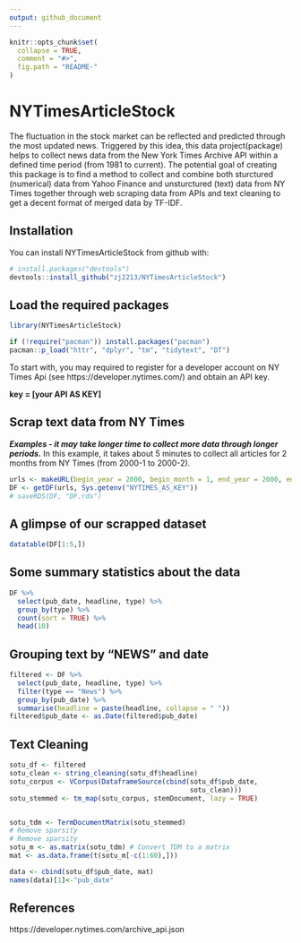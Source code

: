 ```yaml
---
output: github_document
---
```


<!-- README.md is generated from README.Rmd. Please edit that file -->

```r
knitr::opts_chunk$set(
  collapse = TRUE,
  comment = "#>",
  fig.path = "README-"
)
```

# NYTimesArticleStock

The fluctuation in the stock market can be reflected and predicted through the most updated news. Triggered by this idea, this data project(package) helps to collect news data from the New York Times Archive API within a defined time period (from 1981 to current). The potential goal of creating this package is to find a method to collect and combine both sturctured (numerical) data from Yahoo Finance and unsturctured (text) data from NY Times together through web scraping data from APIs and text cleaning to get a decent format of merged data by TF-IDF.

## Installation

You can install NYTimesArticleStock from github with:

```r
# install.packages("devtools")
devtools::install_github("zj2213/NYTimesArticleStock")
```

## Load the required packages

```r
library(NYTimesArticleStock)

if (!require("pacman")) install.packages("pacman")
pacman::p_load("httr", "dplyr", "tm", "tidytext", "DT")
```

To start with, you may required to register for a developer account on NY Times Api (see https://developer.nytimes.com/) and obtain an API key.

**key = [your API AS KEY]**

## Scrap text data from NY Times

***Examples - it may take longer time to collect more data through longer periods.***
In this example, it takes about 5 minutes to collect all articles for 2 months from NY Times (from 2000-1 to 2000-2).

```r
urls <- makeURL(begin_year = 2000, begin_month = 1, end_year = 2000, end_month = 2)
DF <- getDF(urls, Sys.getenv("NYTIMES_AS_KEY"))
# saveRDS(DF, "DF.rds")
```

## A glimpse of our scrapped dataset

```r
datatable(DF[1:5,])
```

## Some summary statistics about the data

```r
DF %>%
  select(pub_date, headline, type) %>%
  group_by(type) %>%
  count(sort = TRUE) %>%
  head(10)
```

## Grouping text by "NEWS" and date

```r
filtered <- DF %>%
  select(pub_date, headline, type) %>%
  filter(type == "News") %>%
  group_by(pub_date) %>%
  summarise(headline = paste(headline, collapse = " "))
filtered$pub_date <- as.Date(filtered$pub_date)
```

## Text Cleaning

```r
sotu_df <- filtered
sotu_clean <- string_cleaning(sotu_df$headline)
sotu_corpus <- VCorpus(DataframeSource(cbind(sotu_df$pub_date,
                                             sotu_clean)))
sotu_stemmed <- tm_map(sotu_corpus, stemDocument, lazy = TRUE)


sotu_tdm <- TermDocumentMatrix(sotu_stemmed)
# Remove sparsity
# Remove sparsity
sotu_m <- as.matrix(sotu_tdm) # Convert TDM to a matrix
mat <- as.data.frame(t(sotu_m[-c(1:60),]))

data <- cbind(sotu_df$pub_date, mat)
names(data)[1]<-"pub_date"
```

## References

https://developer.nytimes.com/archive_api.json
